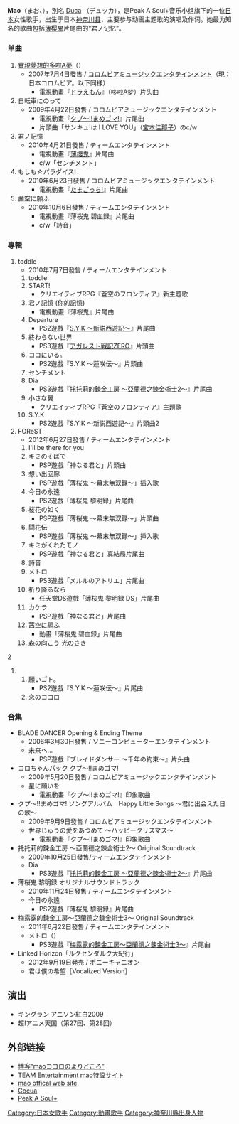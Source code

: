 {{blpunsourced|time=2018-09-27T22:59:31+00:00}}
{{not|M·A·O}}
'''Mao'''（まお、{{bd||12月20日|||}}），別名 [[Duca|Duca]] （デュッカ），是Peak A Soul+音乐小组旗下的一位[[日本|日本]]女性歌手，出生于日本[[神奈川县|神奈川县]]，主要参与动画主题歌的演唱及作词。她最为知名的歌曲包括[[薄樱鬼|薄樱鬼]]片尾曲的“君ノ记忆”。

=== 单曲 ===
# [[實現夢想的多啦A夢|實現夢想的多啦A夢]]（{{lang|ja|夢をかなえてドラえもん}}）
#* 2007年7月4日發售 / [[日本コロムビア|コロムビアミュージックエンタテインメント]]（現：日本コロムビア。以下同様）
#** 電視動畫『[[多啦A夢|ドラえもん]]』（哆啦A梦）片头曲
# 自転車にのって
#* 2009年4月22日發售 / コロムビアミュージックエンタテインメント
#** 電視動畫『[[まめゴマ#メディア展開|クプ〜!!まめゴマ!]]』片尾曲
#** 片頭曲「サンキュ!は I LOVE YOU」（[[宮本佳那子|宮本佳那子]]）のc/w
# 君ノ記憶
#* 2010年4月21日發售 / ティームエンタテインメント
#** 電視動畫『[[薄櫻鬼_〜新選組奇譚〜|薄櫻鬼]]』片尾曲
#** c/w「センチメント」
# もしも☆パラダイス!
#* 2010年6月23日發售 / コロムビアミュージックエンタテインメント
#** 電視動畫『[[たまごっち!|たまごっち!]]』片尾曲
# 茜空に願ふ
#* 2010年10月6日發售 / ティームエンタテインメント
#** 電視動畫『薄桜鬼 碧血録』片尾曲
#** c/w「詩音」

=== 專輯 ===
# toddle
#* 2010年7月7日發售 / ティームエンタテインメント
## toddle
## START!
##* クリエイティブRPG『蒼空のフロンティア』新主題歌
## 君ノ記憶 (你的記憶)
##* 電視動畫『薄桜鬼』片尾曲
## Departure
##* PS2遊戲『[[S.Y.K_〜新説西遊記〜|S.Y.K 〜新説西遊記〜]]』片尾曲
## 終わらない世界
##* PS3遊戲『[[アガレスト戦記|アガレスト戦記ZERO]]』片頭曲
## ココにいる。
##* PS2遊戲『S.Y.K 〜蓮咲伝〜』片頭曲
## センチメント
## Dia
##* PS3遊戲『[[托托莉的鍊金工房_～亞蘭德之鍊金術士2～|托托莉的鍊金工房 ～亞蘭德之鍊金術士2～]]』片尾曲
## 小さな翼
##* クリエイティブRPG『蒼空のフロンティア』主題歌
## S.Y.K
##* PS2遊戲『S.Y.K 〜新説西遊記〜』片頭曲2
#FOReST
#* 2012年6月27日發售 / ティームエンタテインメント
## I'll be there for you 
## キミのそばで 
##* PSP遊戲「神なる君と」片頭曲
## 想い出回廊 
##* PSP遊戲「薄桜鬼 〜幕末無双録〜」插入歌
## 今日の永遠 
##* PS2遊戲「薄桜鬼 黎明録」片尾曲
## 桜花の如く 
##* PSP遊戲「薄桜鬼 〜幕末無双録〜」片頭曲
## 闘花伝
##* PSP遊戲「薄桜鬼 〜幕末無双録〜」挿入歌
## キミがくれたモノ
##* PSP遊戲「神なる君と」真結局片尾曲
## 詩音
## メトロ
##* PS3遊戲「メルルのアトリエ」片尾曲
## 祈り降るなら 
##* 任天堂DS遊戲「薄桜鬼 黎明録 DS」片尾曲
##カケラ 
##* PSP遊戲「神なる君と」片尾曲
##茜空に願ふ 
##* 動畫「薄桜鬼 碧血録」片尾曲
##森の向こう 光のさき 
2
## 願いゴト。
##* PS2遊戲『S.Y.K 〜蓮咲伝〜』片尾曲
## 恋のココロ

=== 合集 ===
* BLADE DANCER Opening & Ending Theme
** 2006年3月30日發售 / ソニーコンピューターエンタテインメント
** 未来へ...
*** PSP遊戲『ブレイドダンサー 〜千年の約束〜』片头曲
* コロちゃんパック クプ〜!!まめゴマ!
** 2009年5月20日發售 / コロムビアミュージックエンタテインメント
** 星に願いを
*** 電視動畫『クプ〜!!まめゴマ!』印象歌曲
* クプ〜!!まめゴマ! ソングアルバム　Happy Little Songs 〜君に出会えた日の歌〜
** 2009年9月9日發售 / コロムビアミュージックエンタテインメント
** 世界じゅうの愛をあつめて 〜ハッピークリスマス〜
*** 電視動畫『クプ〜!!まめゴマ!』印象歌曲
* 托托莉的鍊金工房 ～亞蘭德之鍊金術士2～ Original Soundtrack
** 2009年10月25日發售/ティームエンタテインメント
** Dia
*** PS3遊戲『[[托托莉的鍊金工房_～亞蘭德之鍊金術士2～|托托莉的鍊金工房 ～亞蘭德之鍊金術士2～]]』片尾曲
* 薄桜鬼 黎明録 オリジナルサウンドトラック
** 2010年11月24日發售 / ティームエンタテインメント
** 今日の永遠
*** PS2遊戲『薄桜鬼 黎明録』片尾曲
* 梅露露的鍊金工房～亞蘭德之鍊金術士3～ Original Soundtrack
** 2011年6月22日發售 / ティームエンタテインメント
** メトロ（{{lang-zh|都會}}）
*** PS3遊戲『[[梅露露的鍊金工房～亞蘭德之鍊金術士3～|梅露露的鍊金工房～亞蘭德之鍊金術士3～]]』片尾曲
*Linked Horizon「ルクセンダルク大紀行」
**2012年9月19日発売 / ポニーキャニオン
**君は僕の希望［Vocalized Version］

== 演出 ==
* キングラン アニソン紅白2009
* 超!アニメ天国（第27回、第28回）

== 外部链接 ==
* [http://blog.excite.co.jp/maococua 博客“maoココロのよりどころ”] {{Wayback|url=http://blog.excite.co.jp/maococua |date=20201108223401 }}
* [http://www.team-e.co.jp/sp/archive/mao.html TEAM Entertainment mao特設サイト] {{Wayback|url=http://www.team-e.co.jp/sp/archive/mao.html |date=20201101065253 }}
* [http://www.peakasoul.jp/mao/ mao offical web site] {{Wayback|url=http://www.peakasoul.jp/mao/ |date=20160926125107 }}
* [http://www.hekatoncheir.net/~cocua/ Cocua] {{Wayback|url=http://www.hekatoncheir.net/~cocua/ |date=20210126123620 }}
* [http://www.peakasoul.jp/ Peak A Soul+] {{Wayback|url=http://www.peakasoul.jp/ |date=20150715233845 }}

[[Category:日本女歌手|Category:日本女歌手]]
[[Category:動畫歌手|Category:動畫歌手]]
[[Category:神奈川縣出身人物|Category:神奈川縣出身人物]]